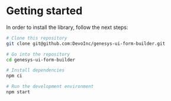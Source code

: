 
<Meta title="Developer Guide/Getting started" />

# Getting started

In order to install the library, follow the next steps:

```sh
# Clone this repository
git clone git@github.com:DevoInc/genesys-ui-form-builder.git

# Go into the repository
cd genesys-ui-form-builder

# Install dependencies
npm ci

# Run the development environment
npm start
```


